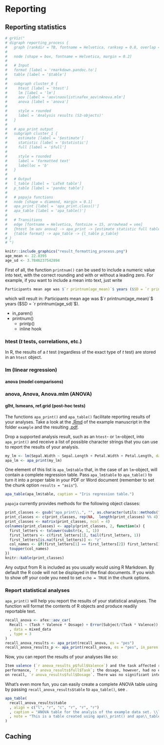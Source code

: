 # Reporting

## Reporting statistics

```r
# grViz("
# digraph reporting_process {
#   graph [rankdir = TB, fontname = Helvetica, ranksep = 0.8, overlap = FALSE]
# 
#   node [shape = box, fontname = Helvetica, margin = 0.2]
# 
#   # Input
#   format [label = 'rmarkdown.pandoc.to']
#   table [label = '$table']
# 
#   subgraph cluster_0 {
#     htest [label = 'htest']
#     lm [label = 'lm']
#     aov [label = 'aov\naovlist\nafex_aov\nAnova.mlm']
#     anova [label = 'anova']
# 
#     style = rounded
#     label = 'Analysis results (S3-objects)'
#   }
#   
#   # apa_print output
#   subgraph cluster_1 {
#     estimate [label = '$estimate']
#     statistic [label = '$statistic']
#     full [label = '$full']
# 
#     style = rounded
#     label = 'Formatted text'
#     labelloc = 'b'
#   }
# 
#   # Output
#   l_table [label = 'LaTeX table']
#   p_table [label = 'pandoc table']
# 
#   # papaja functions
#   node [shape = diamond, margin = 0.1]
#   apa_print [label = 'apa_print.class()']
#   apa_table [label = 'apa_table()']
# 
#   # Transitions
#   edge [fontname = Helvetica, fontsize = 15, arrowhead = vee]
#   {htest lm aov anova} -> apa_print -> {estimate statistic full table}
#   {table format} -> apa_table -> {l_table p_table}
# }
# ")

knitr::include_graphics("result_formatting_process.png")
age_mean <- 22.8395
age_sd <- 3.7846237542894
```

First of all, the function `printnum()` can be used to include a numeric value into text,
with the correct rounding and with or without a leading zero.
For example, if you want to include a mean into text, just write

```r
Participants mean age was $`r printnum(age_mean)`$ years ($SD = `r printnum(age_sd)`$).
```

which will result in: Participants mean age was $`r printnum(age_mean)`$ years ($SD = `r printnum(age_sd)`$).

- in_paren()
- printnum()
  - printp()
  - inline hook

### htest (*t* tests, correlations, etc.)

In R, the results of a $t$ test (regardless of the exact type of $t$ test) are stored in an `htest` object.



### lm (linear regression)
#### anova (model comparisons)

### anova, Anova, Anova.mlm (ANOVA)

#### glht, lsmeans, ref.grid (post-hoc tests)




The functions `apa_print()` and `apa_table()` facilitate reporting results of your analyses. Take a look at the [.Rmd](https://github.com/crsh/papaja/blob/master/example/example.Rmd) of the example manuscript in the folder `example` and the resulting [.pdf](https://raw.githubusercontent.com/crsh/papaja/master/example/example.pdf).

Drop a supported analysis result, such as an `htest`- or `lm`-object, into `apa_print()` and receive a list of possible character strings that you can use to report the results of your analysis.

```r
my_lm <- lm(Sepal.Width ~ Sepal.Length + Petal.Width + Petal.Length, data = iris)
apa_lm <- apa_print(my_lm)
```

One element of this list is `apa_lm$table` that, in the case of an `lm`-object, will contain a complete regression table. Pass `apa_lm$table` to `apa_table()` to turn it into a proper table in your PDF or Word document (remember to set the chunk option `results = "asis"`).

```r
apa_table(apa_lm$table, caption = "Iris regression table.")
```

<!-- GitHub markdown doesn't support MathJax

---

Table. *Iris regression table.*

| Predictor     | *b*   | 95% CI          | *t(146)*   | *p*       |
|:--------------|:-----:|:---------------:|:----------:|:---------:|
| Intercept     | 1.04  |  [0.51, 1.58]   | 3.85       | &lt; .001 |
| Sepal Length  | 0.61  |  [0.48, 0.73]   | 9.77       | &lt; .001 |
| Petal Width   | 0.56  |  [0.32, 0.80]   | 4.55       | &lt; .001 |
| Petal Length  | -0.59 |  [-0.71, -0.46] | -9.43      | &lt; .001 |

---
-->

`papaja` currently provides methods for the following object classes:

```r
print_classes <- gsub("apa_print\\.", "", as.character(utils::methods("apa_print")))
print_classes <- c(print_classes, rep(NA,  length(print_classes) %% 4))
print_classes <- matrix(print_classes, ncol = 4)
colnames(print_classes) <- apply(print_classes, 2, function(x) {
  first_letters <- tolower(substr(x, 1, 1))
  first_letters <- c(first_letters[1], tail(first_letters, 1))
  first_letters[is.na(first_letters)] <- "z"
  col_names <- if(first_letters[1] == first_letters[2]) first_letters[1] else paste(first_letters, collapse = "-")
  toupper(col_names)
})
knitr::kable(print_classes)
```



Any output from R is included as you usually would using R Markdown.
By default the R code will not be displayed in the final documents.
If you wish to show off your code you need to set `echo = TRUE` in the chunk options.


### Report statistical analyses
`apa_print()` will help you report the results of your statistical analyses.
The function will format the contents of R objects and produce readily reportable text.

```r
recall_anova <- afex::aov_car(
  Recall ~ (Task * Valence * Dosage) + Error(Subject/(Task * Valence)) + Dosage
  , data = mixed_data
  , type = 3
)
recall_anova_results <- apa_print(recall_anova, es = "pes")
recall_anova_results_p <- apa_print(recall_anova, es = "pes", in_paren = TRUE)
```

Now, you can report the results of your analyses like so:

```r
Item valence (`r anova_results_p$full$Valence`) and the task affected recall
performance, `r anova_results$full$Task`; the dosage, however, had no effect
on recall, `r anova_results$full$Dosage`. There was no significant interaction.
```

<!--
> Item valence (`r #recall_anova_results_p$full$Valence`) and the task affected recall performance, `r #recall_anova_results$full$Task`;
> the dosage, however, had no effect on recall, `r #recall_anova_results$full$Dosage`.
> There was no significant interaction.
-->

What's even more fun, you can easily create a complete ANOVA table using by passing `recall_anova_results$table` to `apa_table()`, see \autoref{ref:anova}.

```r
apa_table(
  recall_anova_results$table
  , align = c("l", "r", "c", "r", "r", "r")
  , caption = "ANOVA table for the analyis of the example data set. \\label{ref:anova}"
  , note = "This is a table created using apa\\_print() and apa\\_table()."
)
```



## Caching
